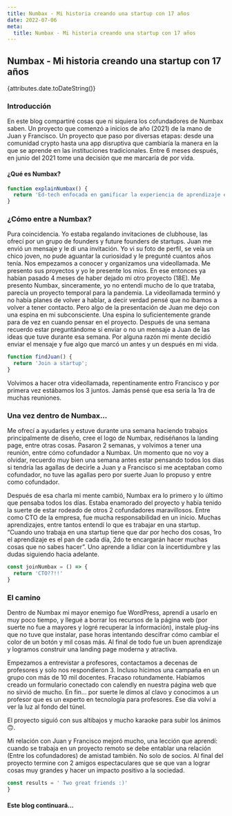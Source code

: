 ```yaml
---
title: Numbax - Mi historia creando una startup con 17 años
date: 2022-07-06
meta:
  title: Numbax - Mi historia creando una startup con 17 años
---
```


## Numbax - Mi historia creando una startup con 17 años

{attributes.date.toDateString()}

### Introducción

En este blog compartiré cosas que ni siquiera los cofundadores de Numbax saben. Un proyecto que comenzó a inicios de año (2021) de la mano de Juan y Francisco. Un proyecto que paso por diversas etapas: desde una comunidad crypto hasta una app disruptiva que cambiaría la manera en la que se aprende en las instituciones tradicionales. Entre 6 meses después, en junio del 2021 tome una decisión que me marcaría de por vida.

#### ¿Qué es Numbax?

```js
function explainNumbax() {
  return 'Ed-tech enfocada en gamificar la experiencia de aprendizaje en el aula tradicional.';
}
```

### ¿Cómo entre a Numbax?
Pura coincidencia. Yo estaba regalando invitaciones de clubhouse, las ofrecí por un grupo de founders y future founders de startups. Juan me envió un mensaje y le di una invitación. Yo vi su foto de perfil, se veía un chico joven, no pude aguantar la curiosidad y le pregunté cuantos años tenía. Nos empezamos a conocer y organizamos una videollamada. Me presento sus proyectos y yo le presente los míos. En ese entonces ya habían pasado 4 meses de haber dejado mi otro proyecto (18E). Me presento Numbax, sinceramente, yo no entendí mucho de lo que trataba, parecía un proyecto temporal para la pandemia. La videollamada terminó y no había planes de volver a hablar, a decir verdad pensé que no íbamos a volver a tener contacto. Pero algo de la presentación de Juan me dejo con una espina en mi subconsciente. Una espina lo suficientemente grande para de vez en cuando pensar en el proyecto. Después de una semana recuerdo estar preguntándome si enviar o no un mensaje a Juan de las ideas que tuve durante esa semana. Por alguna razón mi mente decidió enviar el mensaje y fue algo que marcó un antes y un después en mi vida.

```js
function findJuan() {
  return 'Join a startup';
}
```

Volvimos a hacer otra videollamada, repentinamente entro Francisco y por primera vez estábamos los 3 juntos. Jamás pensé que esa sería la 1ra de muchas reuniones.

### Una vez dentro de Numbax...

Me ofrecí a ayudarles y estuve durante una semana haciendo trabajos principalmente de diseño, cree el logo de Numbax, rediséñanos la landing page, entre otras cosas. Pasaron 2 semanas, y volvimos a tener una reunión, entre cómo cofundador a Numbax. Un momento que no voy a olvidar, recuerdo muy bien una semana antes estar pensando todos los días si tendría las agallas de decirle a Juan y a Francisco si me aceptaban como cofundador, no tuve las agallas pero por suerte Juan lo propuso y entre como cofundador.

Después de esa charla mi mente cambió, Numbax era lo primero y lo último que pensaba todos los días. Estaba enamorado del proyecto y había tenido la suerte de estar rodeado de otros 2 cofundadores maravillosos. Entre como CTO de la empresa, fue mucha responsabilidad en un inicio. Muchas aprendizajes, entre tantos entendí lo que es trabajar en una startup. “Cuando uno trabaja en una startup tiene que dar por hecho dos cosas, 1ro el aprendizaje es el pan de cada día, 2do te encargarán hacer muchas cosas que no sabes hacer”. Uno aprende a lidiar con la incertidumbre y las dudas siguiendo hacia adelante.

```js
const joinNumbax = () => {
  return 'CTO??!!'
}
```

### El camino

Dentro de Numbax mi mayor enemigo fue WordPress, aprendí a usarlo en muy poco tiempo, y llegué a borrar los recursos de la página web (por suerte no fue a mayores y logré recuperar la información), instale plug-ins que no tuve que instalar, pase horas intentando descifrar cómo cambiar el color de un botón y mil cosas más. Al final de todo fue un buen aprendizaje y logramos construir una landing page moderna y atractiva.

Empezamos a entrevistar a profesores, contactamos a decenas de profesores y solo nos respondieron 3. Incluso hicimos una campaña en un grupo con más de 10 mil docentes. Fracaso rotundamente. Habíamos creado un formulario conectado con calendly en nuestra página web que no sirvió de mucho. En fin… por suerte le dimos al clavo y conocimos a un profesor que es un experto en tecnología para profesores. Ese día volví a ver la luz al fondo del túnel.

El proyecto siguió con sus altibajos y mucho karaoke para subir los ánimos 🙃.

Mi relación con Juan y Francisco mejoró mucho, una lección que aprendí: cuando se trabaja en un proyecto remoto se debe entablar una relación (Entre los cofundadores) de amistad también. No solo de socios. Al final del proyecto termine con 2 amigos espectaculares que se que van a lograr cosas muy grandes y hacer un impacto positivo a la sociedad.

```js
const results = ' Two great friends :)'
}
```
#### Este blog continuará...
